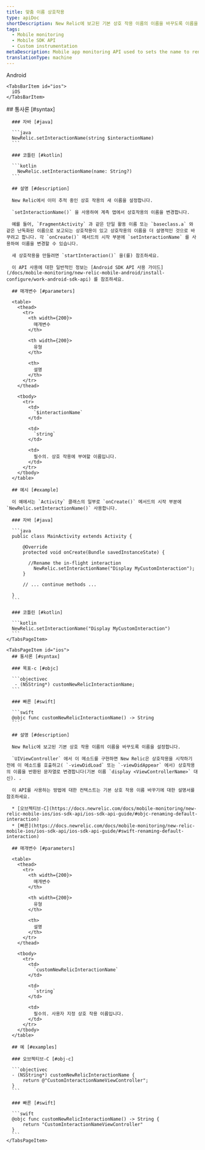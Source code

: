 ```yaml
---
title: 맞춤 이름 상호작용
type: apiDoc
shortDescription: New Relic에 보고된 기본 상호 작용 이름의 이름을 바꾸도록 이름을 설정합니다.
tags:
  - Mobile monitoring
  - Mobile SDK API
  - Custom instrumentation
metaDescription: Mobile app monitoring API used to sets the name to rename default interaction names reported to New Relic.
translationType: machine
---
```


<Tabs>
  <TabsBar>
    <TabsBarItem id="android">
      Android
    </TabsBarItem>

    <TabsBarItem id="ios">
      iOS
    </TabsBarItem>
  </TabsBar>

  <TabsPages>
    <TabsPageItem id="android">
      ## 통사론 [#syntax]

      ### 자바 [#java]

      ```java
      NewRelic.setInteractionName(string $interactionName)
      ```

      ### 코틀린 [#kotlin]

      ```kotlin
        NewRelic.setInteractionName(name: String?)
      ```

      ## 설명 [#description]

      New Relic에서 이미 추적 중인 상호 작용의 새 이름을 설정합니다.

      `setInteractionName()` 을 사용하여 계측 앱에서 상호작용의 이름을 변경합니다.

      예를 들어, `FragmentActivity` 과 같은 단일 활동 이름 또는 `baseclass.a` 와 같은 난독화된 이름으로 보고되는 상호작용이 있고 상호작용의 이름을 더 설명적인 것으로 바꾸려고 합니다. 각 `onCreate()` 메서드의 시작 부분에 `setInteractionName` 를 사용하여 이름을 변경할 수 있습니다.

      새 상호작용을 만들려면 `startInteraction()` 을(를) 참조하세요.

      이 API 사용에 대한 일반적인 정보는 [Android SDK API 사용 가이드](/docs/mobile-monitoring/new-relic-mobile-android/install-configure/work-android-sdk-api) 를 참조하세요.

      ## 매개변수 [#parameters]

      <table>
        <thead>
          <tr>
            <th width={200}>
              매개변수
            </th>

            <th width={200}>
              유형
            </th>

            <th>
              설명
            </th>
          </tr>
        </thead>

        <tbody>
          <tr>
            <td>
              `$interactionName`
            </td>

            <td>
              `string`
            </td>

            <td>
              필수의. 상호 작용에 부여할 이름입니다.
            </td>
          </tr>
        </tbody>
      </table>

      ## 예시 [#example]

      이 예에서는 `Activity` 클래스의 일부로 `onCreate()` 메서드의 시작 부분에 `NewRelic.setInteractionName()` 사용합니다.

      ### 자바 [#java]

      ```java
      public class MainActivity extends Activity {

          @Override
          protected void onCreate(Bundle savedInstanceState) {

          	//Rename the in-flight interaction
              NewRelic.setInteractionName("Display MyCustomInteraction");
          }

          // ... continue methods ...

      }
      ```

      ### 코틀린 [#kotlin]

      ```kotlin
      NewRelic.setInteractionName("Display MyCustomInteraction")
      ```
    </TabsPageItem>

    <TabsPageItem id="ios">
      ## 통사론 [#syntax]

      ### 목표-c [#objc]

      ```objectivec
       - (NSString*) customNewRelicInteractionName;
      ```

      ### 빠른 [#swift]

      ```swift
      @objc func customNewRelicInteractionName() -> String
      ```

      ## 설명 [#description]

      New Relic에 보고된 기본 상호 작용 이름의 이름을 바꾸도록 이름을 설정합니다.

      `UIViewController` 에서 이 메소드를 구현하면 New Relic은 상호작용을 시작하기 전에 이 메소드를 호출하고( `-viewDidLoad` 또는 `-viewDidAppear` 에서) 상호작용의 이름을 반환된 문자열로 변경합니다(기본 이름 `display <ViewControllerName>` 대신). .

      이 API를 사용하는 방법에 대한 컨텍스트는 기본 상호 작용 이름 바꾸기에 대한 설명서를 참조하세요.

      * [오브젝티브-C](https://docs.newrelic.com/docs/mobile-monitoring/new-relic-mobile-ios/ios-sdk-api/ios-sdk-api-guide/#objc-renaming-default-interaction)
      * [빠른](https://docs.newrelic.com/docs/mobile-monitoring/new-relic-mobile-ios/ios-sdk-api/ios-sdk-api-guide/#swift-renaming-default-interaction)

      ## 매개변수 [#parameters]

      <table>
        <thead>
          <tr>
            <th width={200}>
              매개변수
            </th>

            <th width={200}>
              유형
            </th>

            <th>
              설명
            </th>
          </tr>
        </thead>

        <tbody>
          <tr>
            <td>
              `customNewRelicInteractionName`
            </td>

            <td>
              `string`
            </td>

            <td>
              필수의. 사용자 지정 상호 작용 이름입니다.
            </td>
          </tr>
        </tbody>
      </table>

      ## 예 [#examples]

      ### 오브젝티브-C [#obj-c]

      ```objectivec
      - (NSString*) customNewRelicInteractionName {
          return @"CustomInteractionNameViewController";
      }
      ```

      ### 빠른 [#swift]

      ```swift
      @objc func customNewRelicInteractionName() -> String {
          return "CustomInteractionNameViewController"
      }
      ```
    </TabsPageItem>
  </TabsPages>
</Tabs>